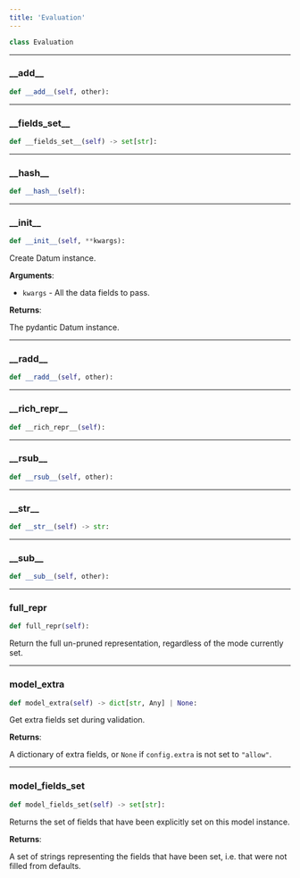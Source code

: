 ```yaml
---
title: 'Evaluation'
---
```


```python
class Evaluation
```



---

### \_\_add\_\_

```python
def __add__(self, other):
```



---

### \_\_fields\_set\_\_

```python
def __fields_set__(self) -> set[str]:
```



---

### \_\_hash\_\_

```python
def __hash__(self):
```



---

### \_\_init\_\_

```python
def __init__(self, **kwargs):
```

Create Datum instance.

**Arguments**:

- `kwargs` - All the data fields to pass.



**Returns**:

The pydantic Datum instance.

---

### \_\_radd\_\_

```python
def __radd__(self, other):
```



---

### \_\_rich\_repr\_\_

```python
def __rich_repr__(self):
```



---

### \_\_rsub\_\_

```python
def __rsub__(self, other):
```



---

### \_\_str\_\_

```python
def __str__(self) -> str:
```



---

### \_\_sub\_\_

```python
def __sub__(self, other):
```



---

### full\_repr

```python
def full_repr(self):
```

Return the full un-pruned representation, regardless of the mode currently set.

---

### model\_extra

```python
def model_extra(self) -> dict[str, Any] | None:
```

Get extra fields set during validation.

**Returns**:

A dictionary of extra fields, or `None` if `config.extra` is not set to `"allow"`.

---

### model\_fields\_set

```python
def model_fields_set(self) -> set[str]:
```

Returns the set of fields that have been explicitly set on this model instance.

**Returns**:

A set of strings representing the fields that have been set,
i.e. that were not filled from defaults.